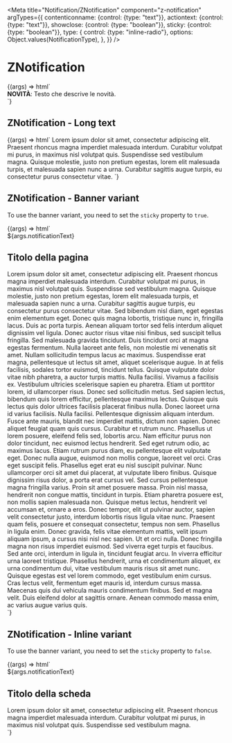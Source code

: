 
<Meta
  title="Notification/ZNotification"
  component="z-notification"
  argTypes={{
    contenticonname: {control: {type: "text"}},
    actiontext: {control: {type: "text"}},
    showclose: {control: {type: "boolean"}},
    sticky: {control: {type: "boolean"}},
    type: {
      control: {type: "inline-radio"},
      options: Object.values(NotificationType),
    },
  }}
/>

# ZNotification

<Canvas>
  <Story
    name="ZNotification"
    args={{
      contenticonname: "checkmark-circle-filled",
      actiontext: "Annulla",
      showclose: false,
      sticky: false,
      type: NotificationType.SUCCESS,
    }}
  >
    {(args) => html`
      <z-notification
        .contenticonname=${args.contenticonname}
        .actiontext=${args.actiontext}
        .type=${args.type}
        .showclose=${args.showclose}
        .sticky=${args.sticky}
      >
        <div class="notification-container"><strong>NOVITÀ</strong>: Testo che descrive le novità.</div>
      </z-notification>
    `}
  </Story>
</Canvas>

## ZNotification - Long text

<Canvas>
  <Story
    name="ZNotification with long text"
    args={{
      contenticonname: "checkmark-circle-filled",
      actiontext: "Annulla",
      showclose: false,
      sticky: false,
      type: NotificationType.SUCCESS,
    }}
  >
    {(args) => html`
      <z-notification
        .contenticonname=${args.contenticonname}
        .actiontext=${args.actiontext}
        .type=${args.type}
        .showclose=${args.showclose}
        .sticky=${args.sticky}
      >
        Lorem ipsum dolor sit amet, consectetur adipiscing elit. Praesent rhoncus magna imperdiet malesuada interdum.
        Curabitur volutpat mi purus, in maximus nisl volutpat quis. Suspendisse sed vestibulum magna. Quisque molestie,
        justo non pretium egestas, lorem elit malesuada turpis, et malesuada sapien nunc a urna. Curabitur sagittis
        augue turpis, eu consectetur purus consectetur vitae.
      </z-notification>
    `}
  </Story>
</Canvas>

## ZNotification - Banner variant

To use the banner variant, you need to set the `sticky` property to `true`.

<Canvas>
  <Story
    name="Banner ZNotification"
    args={{
      contenticonname: "checkmark-circle-filled",
      actiontext: "Annulla",
      showclose: false,
      type: NotificationType.SUCCESS,
      notificationText: "Questo è il testo della notifica",
    }}
    parameters={{
      controls: {
        exclude: ["sticky"],
      },
    }}
  >
    {(args) => html`
      <div class="banner-notification-demo">
        <z-app-topbar>
          <z-logo slot="logo" width="138" height="36"></z-logo>
        </z-app-topbar>
        <z-notification
          .contenticonname=${args.contenticonname}
          .actiontext=${args.actiontext}
          .type=${args.type}
          .showclose=${args.showclose}
          sticky="true"
        >
          ${args.notificationText}
        </z-notification>
        <h2 class="heading-1-sb">Titolo della pagina</h2>
        <div class="body-1">
          Lorem ipsum dolor sit amet, consectetur adipiscing elit. Praesent rhoncus magna imperdiet malesuada interdum.
          Curabitur volutpat mi purus, in maximus nisl volutpat quis. Suspendisse sed vestibulum magna. Quisque
          molestie, justo non pretium egestas, lorem elit malesuada turpis, et malesuada sapien nunc a urna. Curabitur
          sagittis augue turpis, eu consectetur purus consectetur vitae. Sed bibendum nisl diam, eget egestas enim
          elementum eget. Donec quis magna lobortis, tristique nunc in, fringilla lacus. Duis ac porta turpis. Aenean
          aliquam tortor sed felis interdum aliquet dignissim vel ligula. Donec auctor risus vitae nisi finibus, sed
          suscipit tellus fringilla. Sed malesuada gravida tincidunt. Duis tincidunt orci at magna egestas fermentum.
          Nulla laoreet ante felis, non molestie mi venenatis sit amet. Nullam sollicitudin tempus lacus ac maximus.
          Suspendisse erat magna, pellentesque ut lectus sit amet, aliquet scelerisque augue. In at felis facilisis,
          sodales tortor euismod, tincidunt tellus. Quisque vulputate dolor vitae nibh pharetra, a auctor turpis mattis.
          Nulla facilisi. Vivamus a facilisis ex. Vestibulum ultricies scelerisque sapien eu pharetra. Etiam ut
          porttitor lorem, id ullamcorper risus. Donec sed sollicitudin metus. Sed sapien lectus, bibendum quis lorem
          efficitur, pellentesque maximus lectus. Quisque quis lectus quis dolor ultrices facilisis placerat finibus
          nulla. Donec laoreet urna id varius facilisis. Nulla facilisi. Pellentesque dignissim aliquam interdum. Fusce
          ante mauris, blandit nec imperdiet mattis, dictum non sapien. Donec aliquet feugiat quam quis cursus.
          Curabitur et rutrum nunc. Phasellus ut lorem posuere, eleifend felis sed, lobortis arcu. Nam efficitur purus
          non dolor tincidunt, nec euismod lectus hendrerit. Sed eget rutrum odio, ac maximus lacus. Etiam rutrum purus
          diam, eu pellentesque elit vulputate eget. Donec nulla augue, euismod non mollis congue, laoreet vel orci.
          Cras eget suscipit felis. Phasellus eget erat eu nisl suscipit pulvinar. Nunc ullamcorper orci sit amet dui
          placerat, at vulputate libero finibus. Quisque dignissim risus dolor, a porta erat cursus vel. Sed cursus
          pellentesque magna fringilla varius. Proin sit amet posuere massa. Proin nisl massa, hendrerit non congue
          mattis, tincidunt in turpis. Etiam pharetra posuere est, non mollis sapien malesuada non. Quisque metus
          lectus, hendrerit vel accumsan et, ornare a eros. Donec tempor, elit ut pulvinar auctor, sapien velit
          consectetur justo, interdum lobortis risus ligula vitae nunc. Praesent quam felis, posuere et consequat
          consectetur, tempus non sem. Phasellus in ligula enim. Donec gravida, felis vitae elementum mattis, velit
          ipsum aliquam ipsum, a cursus nisi nisl nec sapien. Ut et orci nulla. Donec fringilla magna non risus
          imperdiet euismod. Sed viverra eget turpis et faucibus. Sed ante orci, interdum in ligula in, tincidunt
          feugiat arcu. In viverra efficitur urna laoreet tristique. Phasellus hendrerit, urna et condimentum aliquet,
          ex urna condimentum dui, vitae vestibulum mauris risus sit amet nunc. Quisque egestas est vel lorem commodo,
          eget vestibulum enim cursus. Cras lectus velit, fermentum eget mauris id, interdum cursus massa. Maecenas quis
          dui vehicula mauris condimentum finibus. Sed et magna velit. Duis eleifend dolor at sagittis ornare. Aenean
          commodo massa enim, ac varius augue varius quis.
        </div>
      </div>
    `}
  </Story>
</Canvas>

## ZNotification - Inline variant

To use the banner variant, you need to set the `sticky` property to `false`.

<Canvas>
  <Story
    name="Inline ZNotification"
    args={{
      contenticonname: "checkmark-circle-filled",
      actiontext: "Annulla",
      showclose: false,
      type: NotificationType.SUCCESS,
      notificationText: "Questo è il testo della notifica",
    }}
    parameters={{
      controls: {
        exclude: ["sticky"],
      },
    }}
  >
    {(args) => html`
      <div class="inline-notification-demo">
        <z-notification
          contenticonname=${args.contenticonname}
          actiontext=${args.actiontext}
          type=${args.type}
          showclose=${args.showclose}
          sticky="false"
        >
          ${args.notificationText}
        </z-notification>
        <div class="content">
          <h2 class="heading-1">Titolo della scheda</h2>
          <div class="body-1">
            Lorem ipsum dolor sit amet, consectetur adipiscing elit. Praesent rhoncus magna imperdiet malesuada
            interdum. Curabitur volutpat mi purus, in maximus nisl volutpat quis. Suspendisse sed vestibulum magna.
          </div>
        </div>
      </div>
    `}
  </Story>
</Canvas>

<ArgsTable of="z-notification" />
